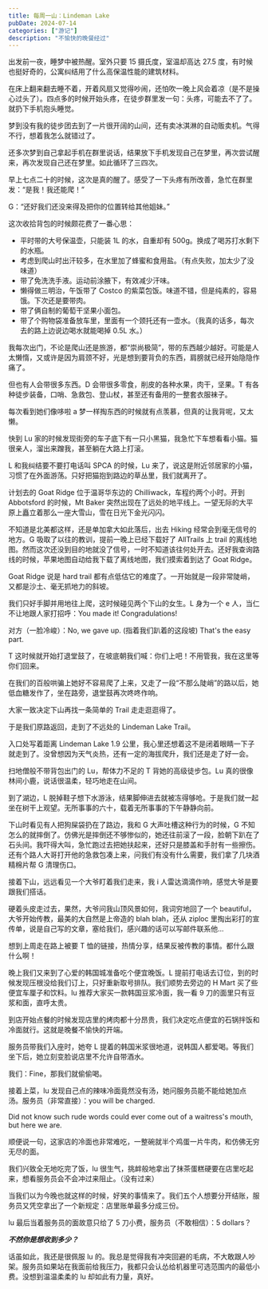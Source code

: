 ```yaml
---
title: 每周一山：Lindeman Lake
pubDate: 2024-07-14
categories: ["游记"]
description: "不愉快的晚餐经过"
---
```



出发前一夜，睡梦中被热醒。室外只要 15 摄氏度，室温却高达 27.5 度，有时候也挺好奇的，公寓纠结用了什么高保温性能的建筑材料。

在床上翻来翻去睡不着，开着风扇又觉得吵闹，还怕吹一晚上风会着凉（是不是操心过头了）。四点多的时候开始头疼，在徒步群里发一句：头疼，可能去不了了。就扔下手机抱头睡觉。

梦到没有我的徒步团去到了一片很开阔的山间，还有卖冰淇淋的自动贩卖机。气得不行，想着我怎么就错过了。

还多次梦到自己拿起手机在群里说话，结果放下手机发现自己在梦里，再次尝试醒来，再次发现自己还在梦里。如此循环了三四次。

早上七点二十的时候，这次是真的醒了。感受了一下头疼有所改善，急忙在群里发：“是我！我还能爬！”

G：“还好我们还没来得及把你的位置转给其他姐妹。”

这次收拾背包的时候颇花费了一番心思：

- 平时带的大号保温壶，只能装 1L 的水，自重却有 500g。换成了喝苏打水剩下的水瓶。
- 考虑到爬山时出汗较多，在水里加了蜂蜜和食用盐。（有点失败，加太少了没味道）
- 带了免洗洗手液。运动前涂腋下，有效减少汗味。
- 懒得做三明治，午饭带了 Costco 的紫菜包饭。味道不错，但是纯素的，容易饿。下次还是要带肉。
- 带了俩自制的葡萄干坚果小面包。
- 带了个购物袋准备放车里，里面有一个颈托还有一壶水。（我真的话多，每次去的路上边说边喝水就能喝掉 0.5L 水。）

我每次出门，不论是爬山还是旅游，都“崇尚极简”，带的东西越少越好。可能是人太懒惰，又或许是因为肩颈不好，光是想到要背负的东西，肩膀就已经开始隐隐作痛了。

但也有人会带很多东西。D 会带很多零食，削皮的各种水果，肉干，坚果。T 有各种徒步装备，口哨、急救包、登山杖，甚至还有备用的一整套衣服袜子。

每次看到她们像哆啦 a 梦一样掏东西的时候就有点羡慕，但真的让我背呢，又太懒。

<ImageComponent
  src="https://pub-a55ec74b764445bf87cc8622864a75d4.r2.dev/equipments.jpg"
  alt="Trail路口处拍到的装备推荐"
/>

快到 Lu 家的时候发现街旁的车子底下有一只小黑猫，我急忙下车想看看小猫。猫很亲人，溜出来蹭我，甚至躺在大路上打滚。

L 和我纠结要不要打电话叫 SPCA 的时候，Lu 来了，说这是附近邻居家的小猫，习惯了在外面游荡。只好把猫抱到路边的草丛里，我们就离开了。

<ImageComponent
  src="https://pub-a55ec74b764445bf87cc8622864a75d4.r2.dev/blackcat.jpg"
  alt="路边的小黑猫"
/>

计划去的 Goat Ridge 位于温哥华东边的 Chilliwack，车程约两个小时。开到 Abbotsford 的时候，Mt Baker 突然出现在了远处的地平线上。一望无际的大平原上矗立着那么一座大雪山，雪在日光下金光闪闪。

<ImageComponent
  src="https://pub-a55ec74b764445bf87cc8622864a75d4.r2.dev/baker.jpg"
  alt="地平线上的Mt Baker"
/>

不知道是北美都这样，还是单加拿大如此落后，出去 Hiking 经常会到毫无信号的地方。G 吸取了以往的教训，提前一晚上已经下载好了 AllTrails 上 trail 的离线地图。然而这次还没到目的地就没了信号，一时不知道该往何处开去。还好我查询路线的时候，苹果地图自动给我下载了离线地图，我们摸索着到达了 Goat Ridge。

Goat Ridge 说是 hard trail 都有点低估它的难度了。一开始就是一段非常陡峭，又都是沙土、毫无抓地力的斜坡。

我们只好手脚并用地往上爬，这时候碰见两个下山的女生。L 身为一个 e 人，当仁不让地跟人家打招呼：You made it! Congradulations!

对方（一脸冷峻）：No, we gave up. (指着我们趴着的这段坡) That's the easy part.

<ImageComponent
  src="https://pub-a55ec74b764445bf87cc8622864a75d4.r2.dev/goatridge.jpg"
  alt="That's the easy part"
/>

T 这时候就开始打退堂鼓了，在坡底朝我们喊：你们上吧！不用管我，我在这里等你们回来。

在我们的百般哄骗上她好不容易爬了上来，又走了一段“不那么陡峭”的路以后，她低血糖发作了，坐在路旁，退堂鼓再次咚咚作响。

大家一致决定下山再找一条简单的 Trail 走走逛逛得了。

于是我们原路返回，走到了不远处的 Lindeman Lake Trail。

入口处写着距离 Lindeman Lake 1.9 公里，我心里还想着这不是闭着眼睛一下子就走到了。没曾想因为天气炎热，还有一定的海拔爬升，我们还是走了好一会。

扫地僧般不带背包出门的 Lu，帮体力不足的 T 背她的高级徒步包。Lu 真的很像林间小鹿，说话很温柔，轻巧地走在山间。

到了湖边，L 脱掉鞋子想下水游泳，结果脚伸进去就被冻得够呛。于是我们就一起坐在树干上观望。无所事事的六十，载着无所事事的下午静静向前。

<ImageComponent
  src="https://pub-a55ec74b764445bf87cc8622864a75d4.r2.dev/lindemanlake.jpg"
  alt="Lindeman Lake"
/>

下山时看见有人把狗屎袋扔在了路边，我和 G 大声吐槽这种行为的时候，G 不知怎么的就摔倒了。仿佛光是摔倒还不够惨似的，她还往前滚了一段，脸朝下趴在了石头间。我吓得大叫，急忙跑过去把她扶起来，还好只是膝盖和手肘有一些擦伤。还有个路人大哥打开他的急救包凑上来，问我们有没有什么需要，我们拿了几块酒精棉片帮 G 清理伤口。

接着下山，远远看见一个大爷盯着我们走来，我 i 人雷达滴滴作响，感觉大爷是要跟我们搭话。

硬着头皮走过去，果然，大爷问我山顶风景如何，我词穷地回了一个 beautiful，大爷开始传教，最美的大自然是上帝造的 blah blah，还从 ziploc 里掏出彩打的宣传单，说是自己写的文章，塞给我们，感兴趣的话可以写邮件联系他...

想到上周走在路上被要 T 恤的链接，热情分享，结果反被传教的事情。都什么跟什么啊！

晚上我们又来到了心爱的韩国城准备吃个便宜晚饭。L 提前打电话去订位，到的时候发现压根没给我们订上，只好重新取号排队。我们顺势去旁边的 H Mart 买了些便宜车厘子和饮料。lu 推荐大家买一款韩国豆浆冷面，我一看 9 刀的面里只有豆浆和面，直呼太贵。

到店开始点餐的时候发现店里的烤肉都十分昂贵，我们决定吃点便宜的石锅拌饭和冷面就行。这就是晚餐不愉快的开端。

服务员带我们入座时，她夸 L 提着的韩国米浆很地道，说韩国人都爱喝。等我们坐下后，她立刻变脸说店里不允许自带酒水。

我们：Fine，那我们就偷偷喝。

接着上菜，lu 发现自己点的辣味冷面竟然没有汤，她问服务员能不能给她加点汤。服务员（非常直接）：you will be charged.

Did not know such rude words could ever come out of a waitress's mouth, but here we are.

顺便说一句，这家店的冷面也非常难吃，一整碗就半个鸡蛋一片牛肉，和仿佛无穷无尽的面。

我们兴致全无地吃完了饭，lu 很生气，挑衅般地拿出了抹茶蛋糕硬要在店里吃起来，想看服务员会不会冲过来阻止。（没有过来）

当我们以为今晚也就这样的时候，好笑的事情来了。我们五个人想要分开结账，服务员又凭空拿出了一个新规定：店里账单最多分成三份。

lu 最后当着服务员的面故意只给了 5 刀小费，服务员（不敢相信）：5 dollars？

**_不然你是想收到多少？_**

话虽如此，我还是很佩服 lu 的。我总是觉得我有冲突回避的毛病，不大敢跟人吵架。服务员如果站在我面前给我压力，我都只会认怂给机器里可选范围内的最低小费。没想到温温柔柔的 lu 却如此有力量，真好。
